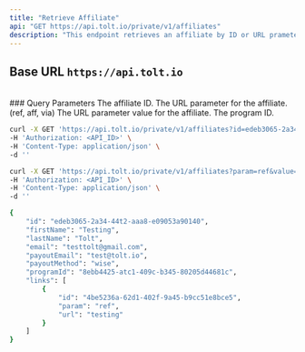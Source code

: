 ```yaml
---
title: "Retrieve Affiliate"
api: "GET https://api.tolt.io/private/v1/affiliates"
description: "This endpoint retrieves an affiliate by ID or URL prameters."
---
```


## Base URL `https://api.tolt.io`

<br />
### Query Parameters

<ParamField body="id*" type="string - optional if using param">
  The affiliate ID.
</ParamField>

<ParamField body="param*" type="string - optional if using id">
  The URL parameter for the affiliate. (ref, aff, via)
</ParamField>

<ParamField body="value*" type="string - optional if using id">
  The URL parameter value for the affiliate.
</ParamField>

<ParamField body="programId*" type="string">
  The program ID.
</ParamField>

<RequestExample>

```bash cURL - ID
curl -X GET 'https://api.tolt.io/private/v1/affiliates?id=edeb3065-2a34-44t2-aaa8-e09053a90140&programId=8ebb4425-atc1-409c-b345-80205d44681c' \
-H 'Authorization: <API_ID>' \
-H 'Content-Type: application/json' \
-d ''
```

```bash cURL - PARAM
curl -X GET 'https://api.tolt.io/private/v1/affiliates?param=ref&value=testing&programId=8ebb4425-atc1-409c-b345-80205d44681c' \
-H 'Authorization: <API_ID>' \
-H 'Content-Type: application/json' \
-d ''
```

</RequestExample>

<ResponseExample>

```bash Example Response
{
    "id": "edeb3065-2a34-44t2-aaa8-e09053a90140",
    "firstName": "Testing",
    "lastName": "Tolt",
    "email": "testtolt@gmail.com",
    "payoutEmail": "test@tolt.io",
    "payoutMethod": "wise",
    "programId": "8ebb4425-atc1-409c-b345-80205d44681c",
    "links": [
        {
            "id": "4be5236a-62d1-402f-9a45-b9cc51e8bce5",
            "param": "ref",
            "url": "testing"
        }
    ]
}
```

</ResponseExample>
